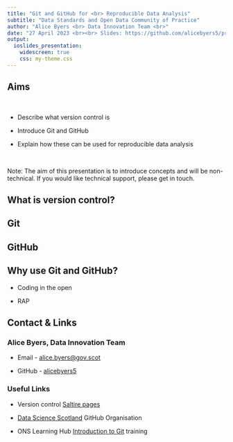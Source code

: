 ```yaml
---
title: "Git and GitHub for <br> Reproducible Data Analysis"
subtitle: "Data Standards and Open Data Community of Practice"
author: "Alice Byers <br> Data Innovation Team <br>"
date: "27 April 2023 <br><br> Slides: https://github.com/alicebyers5/presentations/2023-04-27_version-control"
output:
  ioslides_presentation:
    widescreen: true
    css: my-theme.css
---
```



## Aims

<br>

* Describe what version control is

* Introduce Git and GitHub

* Explain how these can be used for reproducible data analysis

<br>

Note: The aim of this presentation is to introduce concepts and will be non-technical. If you would like technical support, please get in touch.


## What is version control?


## Git


## GitHub


## Why use Git and GitHub?

* Coding in the open

* RAP


## Contact & Links

### Alice Byers, Data Innovation Team

* Email - [alice.byers@gov.scot](mailto:alice.byers@gov.scot)

* GitHub - [alicebyers5](https://github.com/alicebyers5)


### Useful Links

* Version control [Saltire pages](http://saltire/orgspaces/Analytic-Professions/Analytical-Tools/Pages/version-control-guide.aspx)

* [Data Science Scotland](https://github.com/DataScienceScotland) GitHub Organisation

* ONS Learning Hub [Introduction to Git](https://analysisfunction.civilservice.gov.uk/training/introduction-to-git/) training
